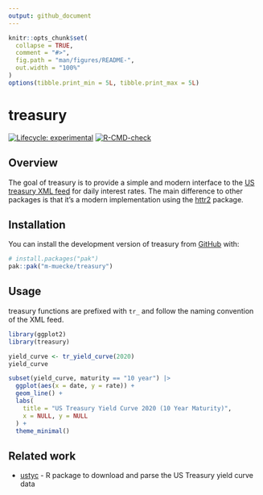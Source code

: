 ```yaml
---
output: github_document
---
```


<!-- README.md is generated from README.Rmd. Please edit that file -->

```r
knitr::opts_chunk$set(
  collapse = TRUE,
  comment = "#>",
  fig.path = "man/figures/README-",
  out.width = "100%"
)
options(tibble.print_min = 5L, tibble.print_max = 5L)
```

# treasury

<!-- badges: start -->
[![Lifecycle: experimental](https://img.shields.io/badge/lifecycle-experimental-orange.svg)](https://lifecycle.r-lib.org/articles/stages.html#experimental)
[![R-CMD-check](https://github.com/m-muecke/treasury/actions/workflows/R-CMD-check.yaml/badge.svg)](https://github.com/m-muecke/treasury/actions/workflows/R-CMD-check.yaml)
<!-- badges: end -->

## Overview
The goal of treasury is to provide a simple and modern interface to the [US treasury XML feed](https://home.treasury.gov/treasury-daily-interest-rate-xml-feed) for daily interest rates.
The main difference to other packages is that it's a modern implementation using the [httr2](https://httr2.r-lib.org) package.

## Installation

You can install the development version of treasury from [GitHub](https://github.com/) with:

```r
# install.packages("pak")
pak::pak("m-muecke/treasury")
```

## Usage

treasury functions are prefixed with `tr_` and follow the naming convention of the XML feed.

```r
library(ggplot2)
library(treasury)

yield_curve <- tr_yield_curve(2020)
yield_curve

subset(yield_curve, maturity == "10 year") |>
  ggplot(aes(x = date, y = rate)) +
  geom_line() +
  labs(
    title = "US Treasury Yield Curve 2020 (10 Year Maturity)",
    x = NULL, y = NULL
  ) +
  theme_minimal()
```

## Related work

- [ustyc](https://github.com/mrbcuda/ustyc) - R package to download and parse the US Treasury yield curve data
